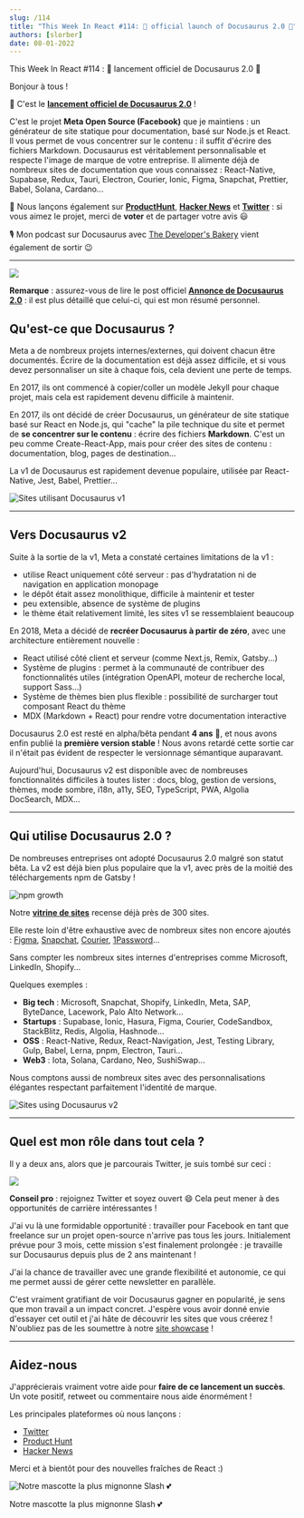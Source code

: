 ```yaml
---
slug: /114
title: "This Week In React #114: 🎉 official launch of Docusaurus 2.0 🥳️"
authors: [slorber]
date: 08-01-2022
---
```


This Week In React #114 : 🎉 lancement officiel de Docusaurus 2.0 🥳️

<!-- truncate -->

Bonjour à tous !

🎉 C'est le [**lancement officiel de Docusaurus 2.0**](https://docusaurus.io/blog/2022/08/01/announcing-docusaurus-2.0?utm_campaign=This%20Week%20In%20React&utm_medium=email&utm_source=Revue%20newsletter) !

C'est le projet **Meta Open Source (Facebook)** que je maintiens : un générateur de site statique pour documentation, basé sur Node.js et React. Il vous permet de vous concentrer sur le contenu : il suffit d'écrire des fichiers Markdown. Docusaurus est véritablement personnalisable et respecte l'image de marque de votre entreprise. Il alimente déjà de nombreux sites de documentation que vous connaissez : React-Native, Supabase, Redux, Tauri, Electron, Courier, Ionic, Figma, Snapchat, Prettier, Babel, Solana, Cardano...

🙏 Nous lançons également sur [**ProductHunt**](https://www.producthunt.com/posts/docusaurus-2-0?utm_campaign=This%20Week%20In%20React&utm_medium=email&utm_source=Revue%20newsletter), [**Hacker News**](https://news.ycombinator.com/item?id=32303052&utm_campaign=This%20Week%20In%20React&utm_medium=email&utm_source=Revue%20newsletter) et [**Twitter**](https://twitter.com/docusaurus/status/1554000364432769025?utm_campaign=This%20Week%20In%20React&utm_medium=email&utm_source=Revue%20newsletter) : si vous aimez le projet, merci de **voter** et de partager votre avis 😃

🎙️ Mon podcast sur Docusaurus avec [The Developer's Bakery](https://thebakery.dev/39/?utm_campaign=This%20Week%20In%20React&utm_medium=email&utm_source=Revue%20newsletter) vient également de sortir 😉

---

[![](https://s3.amazonaws.com/revue/items/images/017/224/019/mail/social-card.png?1659345670)](https://docusaurus.io/blog/2022/08/01/announcing-docusaurus-2.0?utm_campaign=This%20Week%20In%20React&utm_medium=email&utm_source=Revue%20newsletter)

**Remarque** : assurez-vous de lire le post officiel [**Annonce de Docusaurus 2.0**](https://docusaurus.io/blog/2022/08/01/announcing-docusaurus-2.0) : il est plus détaillé que celui-ci, qui est mon résumé personnel.

## Qu'est-ce que Docusaurus ?

Meta a de nombreux projets internes/externes, qui doivent chacun être documentés. Écrire de la documentation est déjà assez difficile, et si vous devez personnaliser un site à chaque fois, cela devient une perte de temps.

En 2017, ils ont commencé à copier/coller un modèle Jekyll pour chaque projet, mais cela est rapidement devenu difficile à maintenir.

En 2017, ils ont décidé de créer Docusaurus, un générateur de site statique basé sur React en Node.js, qui "cache" la pile technique du site et permet de **se concentrer sur le contenu** : écrire des fichiers **Markdown**. C'est un peu comme Create-React-App, mais pour créer des sites de contenu : documentation, blog, pages de destination...

La v1 de Docusaurus est rapidement devenue populaire, utilisée par React-Native, Jest, Babel, Prettier...

![Sites utilisant Docusaurus v1](https://s3.amazonaws.com/revue/items/images/017/224/025/original/v1.gif?1659345706)

---

## Vers Docusaurus v2

Suite à la sortie de la v1, Meta a constaté certaines limitations de la v1 :

- utilise React uniquement côté serveur : pas d'hydratation ni de navigation en application monopage
- le dépôt était assez monolithique, difficile à maintenir et tester
- peu extensible, absence de système de plugins
- le thème était relativement limité, les sites v1 se ressemblaient beaucoup

En 2018, Meta a décidé de **recréer Docusaurus à partir de zéro**, avec une architecture entièrement nouvelle :

- React utilisé côté client et serveur (comme Next.js, Remix, Gatsby...)
- Système de plugins : permet à la communauté de contribuer des fonctionnalités utiles (intégration OpenAPI, moteur de recherche local, support Sass...)
- Système de thèmes bien plus flexible : possibilité de surcharger tout composant React du thème
- MDX (Markdown + React) pour rendre votre documentation interactive

Docusaurus 2.0 est resté en alpha/bêta pendant **4 ans** 🤪, et nous avons enfin publié la **première version stable** ! Nous avons retardé cette sortie car il n'était pas évident de respecter le versionnage sémantique auparavant.

Aujourd'hui, Docusaurus v2 est disponible avec de nombreuses fonctionnalités difficiles à toutes lister : docs, blog, gestion de versions, thèmes, mode sombre, i18n, a11y, SEO, TypeScript, PWA, Algolia DocSearch, MDX...

---

## Qui utilise Docusaurus 2.0 ?

De nombreuses entreprises ont adopté Docusaurus 2.0 malgré son statut bêta. La v2 est déjà bien plus populaire que la v1, avec près de la moitié des téléchargements npm de Gatsby !

![npm growth](https://s3.amazonaws.com/revue/items/images/017/224/035/mail/npm-downloads.png?1659345822)

Notre [**vitrine de sites**](https://docusaurus.io/showcase?utm_campaign=This%20Week%20In%20React&utm_medium=email&utm_source=Revue%20newsletter) recense déjà près de 300 sites.

Elle reste loin d'être exhaustive avec de nombreux sites non encore ajoutés : [Figma](https://www.figma.com/plugin-docs/?utm_campaign=This%20Week%20In%20React&utm_medium=email&utm_source=Revue%20newsletter), [Snapchat](https://docs.snap.com/?utm_campaign=This%20Week%20In%20React&utm_medium=email&utm_source=Revue%20newsletter), [Courier](https://www.courier.com/docs/?utm_campaign=This%20Week%20In%20React&utm_medium=email&utm_source=Revue%20newsletter), [1Password](https://developer.1password.com/?utm_campaign=This%20Week%20In%20React&utm_medium=email&utm_source=Revue%20newsletter)...

Sans compter les nombreux sites internes d'entreprises comme Microsoft, LinkedIn, Shopify...

Quelques exemples :

- **Big tech** : Microsoft, Snapchat, Shopify, LinkedIn, Meta, SAP, ByteDance, Lacework, Palo Alto Network...
- **Startups** : Supabase, Ionic, Hasura, Figma, Courier, CodeSandbox, StackBlitz, Redis, Algolia, Hashnode...
- **OSS** : React-Native, Redux, React-Navigation, Jest, Testing Library, Gulp, Babel, Lerna, pnpm, Electron, Tauri...
- **Web3** : Iota, Solana, Cardano, Neo, SushiSwap...

Nous comptons aussi de nombreux sites avec des personnalisations élégantes respectant parfaitement l'identité de marque.

![Sites using Docusaurus v2](https://s3.amazonaws.com/revue/items/images/017/224/051/original/showcase-2.gif?1659345869)

---

## Quel est mon rôle dans tout cela ?

Il y a deux ans, alors que je parcourais Twitter, je suis tombé sur ceci :

[![](https://user-images.githubusercontent.com/749374/182660849-cc39d9d0-85ad-481c-a681-743a9c5b20c7.png)](https://twitter.com/sebastienlorber/status/1232059882091749376)

**Conseil pro** : rejoignez Twitter et soyez ouvert 😄 Cela peut mener à des opportunités de carrière intéressantes !

J'ai vu là une formidable opportunité : travailler pour Facebook en tant que freelance sur un projet open-source n'arrive pas tous les jours. Initialement prévue pour 3 mois, cette mission s'est finalement prolongée : je travaille sur Docusaurus depuis plus de 2 ans maintenant !

J'ai la chance de travailler avec une grande flexibilité et autonomie, ce qui me permet aussi de gérer cette newsletter en parallèle.

C'est vraiment gratifiant de voir Docusaurus gagner en popularité, je sens que mon travail a un impact concret. J'espère vous avoir donné envie d'essayer cet outil et j'ai hâte de découvrir les sites que vous créerez ! N'oubliez pas de les soumettre à notre [site showcase](https://docusaurus.io/showcase?utm_campaign=This%20Week%20In%20React&utm_medium=email&utm_source=Revue%20newsletter) !

---

## Aidez-nous

J'apprécierais vraiment votre aide pour **faire de ce lancement un succès**. Un vote positif, retweet ou commentaire nous aide énormément !

Les principales plateformes où nous lançons :

- [Twitter](https://twitter.com/docusaurus/status/1554000364432769025?utm_campaign=This%20Week%20In%20React&utm_medium=email&utm_source=Revue%20newsletter)
- [Product Hunt](https://www.producthunt.com/posts/docusaurus-2-0?utm_campaign=This%20Week%20In%20React&utm_medium=email&utm_source=Revue%20newsletter)
- [Hacker News](https://news.ycombinator.com/item?id=32303052&utm_campaign=This%20Week%20In%20React&utm_medium=email&utm_source=Revue%20newsletter)

Merci et à bientôt pour des nouvelles fraîches de React :)

![Notre mascotte la plus mignonne Slash 💕](https://s3.amazonaws.com/revue/items/images/017/224/190/mail/CleanShot_2022-08-01_at_11.08.03_402x.png?1659346116)

Notre mascotte la plus mignonne Slash 💕